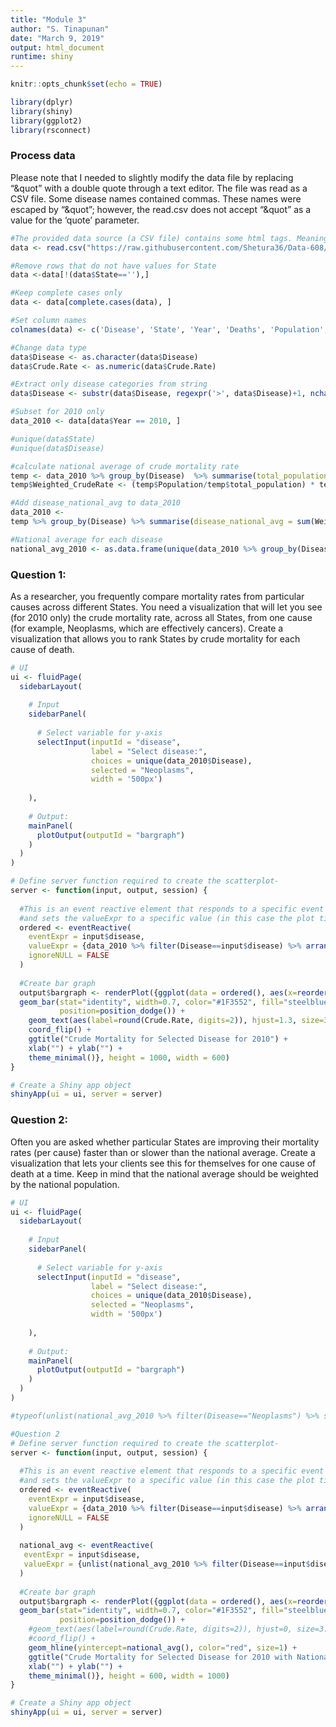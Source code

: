 ```yaml
---
title: "Module 3"
author: "S. Tinapunan"
date: "March 9, 2019"
output: html_document
runtime: shiny
---
```


```r
knitr::opts_chunk$set(echo = TRUE)
```


```r
library(dplyr)
library(shiny)
library(ggplot2)
library(rsconnect)
```

### Process data

Please note that I needed to slightly modify the data file by replacing "&quot" with a double quote through a text editor. The file was read as a CSV file. Some disease names contained commas. These names were escaped by "&quot"; however, the read.csv does not accept "&quot" as a value for the 'quote' parameter. 

```r
#The provided data source (a CSV file) contains some html tags. Meaningful row data in the file starts at row 880. The read call below instructs to skip the first 879 rows and read 49,806 rows. This is determined by analyzing the data ahead of time. The series of characters "&quot" was replaced with a double quote (") in a text editor. This was the easiest solution to parse the file properly so that disease names with commas were escaped with the double quote. 
data <- read.csv("https://raw.githubusercontent.com/Shetura36/Data-608/master/module%203/cleaned-cdc-mortality-1999-2010-2-ver2.csv", skip=879, nrows=49806, header=TRUE, sep=",", strip.white = TRUE, quote = "\"'")

#Remove rows that do not have values for State
data <-data[!(data$State==''),]

#Keep complete cases only 
data <- data[complete.cases(data), ]

#Set column names
colnames(data) <- c('Disease', 'State', 'Year', 'Deaths', 'Population', 'Crude.Rate')

#Change data type
data$Disease <- as.character(data$Disease)
data$Crude.Rate <- as.numeric(data$Crude.Rate)

#Extract only disease categories from string
data$Disease <- substr(data$Disease, regexpr('>', data$Disease)+1, nchar(data$Disease))

#Subset for 2010 only
data_2010 <- data[data$Year == 2010, ]

#unique(data$State)
#unique(data$Disease)

#calculate national average of crude mortality rate
temp <- data_2010 %>% group_by(Disease)  %>% summarise(total_population = sum(Population)) %>% inner_join(data_2010, by="Disease")
temp$Weighted_CrudeRate <- (temp$Population/temp$total_population) * temp$Crude.Rate

#Add disease_national_avg to data_2010
data_2010 <- 
temp %>% group_by(Disease) %>% summarise(disease_national_avg = sum(Weighted_CrudeRate)) %>% inner_join(data_2010, by="Disease")

#National average for each disease
national_avg_2010 <- as.data.frame(unique(data_2010 %>% group_by(Disease) %>% select(Disease, disease_national_avg)))
```

### Question 1:

As a researcher, you frequently compare mortality rates from particular causes across different States. You need a visualization that will let you see (for 2010 only) the crude mortality rate, across all States, from one cause (for example, Neoplasms, which are effectively cancers). Create a visualization that allows you to rank States by crude mortality for each cause of death. 

```r
# UI
ui <- fluidPage(
  sidebarLayout(
    
    # Input
    sidebarPanel(
      
      # Select variable for y-axis
      selectInput(inputId = "disease", 
                  label = "Select disease:",
                  choices = unique(data_2010$Disease),
                  selected = "Neoplasms",
                  width = '500px')
      
    ),
    
    # Output:
    mainPanel(
      plotOutput(outputId = "bargraph")
    )
  )
)

# Define server function required to create the scatterplot-
server <- function(input, output, session) {
  
  #This is an event reactive element that responds to a specific event (in this case a button clicked)
  #and sets the valueExpr to a specific value (in this case the plot title)
  ordered <- eventReactive(
    eventExpr = input$disease, 
    valueExpr = {data_2010 %>% filter(Disease==input$disease) %>% arrange(desc(Crude.Rate))},
    ignoreNULL = FALSE
  )
   
  #Create bar graph
  output$bargraph <- renderPlot({ggplot(data = ordered(), aes(x=reorder(State,Crude.Rate), y=Crude.Rate)) + 
  geom_bar(stat="identity", width=0.7, color="#1F3552", fill="steelblue", 
           position=position_dodge()) +
    geom_text(aes(label=round(Crude.Rate, digits=2)), hjust=1.3, size=3.0, color="white") + 
    coord_flip() + 
    ggtitle("Crude Mortality for Selected Disease for 2010") +
    xlab("") + ylab("") + 
    theme_minimal()}, height = 1000, width = 600)
}

# Create a Shiny app object
shinyApp(ui = ui, server = server)
```




### Question 2:

Often you are asked whether particular States are improving their mortality rates (per cause) faster than or slower than the national average. Create a visualization that lets your clients see this for themselves for one cause of death at a time. Keep in mind that the national average should be weighted by the national population.

```r
# UI
ui <- fluidPage(
  sidebarLayout(
    
    # Input
    sidebarPanel(
      
      # Select variable for y-axis
      selectInput(inputId = "disease", 
                  label = "Select disease:",
                  choices = unique(data_2010$Disease),
                  selected = "Neoplasms",
                  width = '500px')
      
    ),
    
    # Output:
    mainPanel(
      plotOutput(outputId = "bargraph")
    )
  )
)

#typeof(unlist(national_avg_2010 %>% filter(Disease=="Neoplasms") %>% select(disease_national_avg)))

#Question 2
# Define server function required to create the scatterplot-
server <- function(input, output, session) {
  
  #This is an event reactive element that responds to a specific event (in this case a button clicked)
  #and sets the valueExpr to a specific value (in this case the plot title)
  ordered <- eventReactive(
    eventExpr = input$disease, 
    valueExpr = {data_2010 %>% filter(Disease==input$disease) %>% arrange(Crude.Rate)},
    ignoreNULL = FALSE
  )
  
  national_avg <- eventReactive(
   eventExpr = input$disease,
   valueExpr = {unlist(national_avg_2010 %>% filter(Disease==input$disease) %>% select(disease_national_avg))}
  )
   
  #Create bar graph
  output$bargraph <- renderPlot({ggplot(data = ordered(), aes(x=reorder(State,-Crude.Rate), y=Crude.Rate)) + 
  geom_bar(stat="identity", width=0.7, color="#1F3552", fill="steelblue", 
           position=position_dodge()) +
    #geom_text(aes(label=round(Crude.Rate, digits=2)), hjust=0, size=3.0, color="white") + 
    #coord_flip() + 
    geom_hline(yintercept=national_avg(), color="red", size=1) + 
    ggtitle("Crude Mortality for Selected Disease for 2010 with National Average") +
    xlab("") + ylab("") + 
    theme_minimal()}, height = 600, width = 1000)
}

# Create a Shiny app object
shinyApp(ui = ui, server = server)
```


